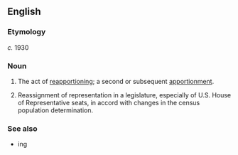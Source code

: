 ==English==

===Etymology===
''c.'' 1930 {{suffix|reapportion|ment|lang=en}}

===Noun===
{{en-noun|~}}

# The act of [[reapportion]]ing; a second or subsequent [[apportionment]].
# {{lb|en|US|politics}} Reassignment of representation in a legislature, especially of U.S. House of Representative seats, in accord with changes in the census population determination.

===See also===
* {{l|en|redistrict}}ing